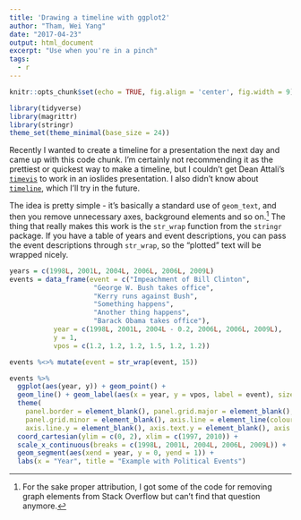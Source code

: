 ```yaml
---
title: 'Drawing a timeline with ggplot2'
author: "Tham, Wei Yang"
date: "2017-04-23"
output: html_document
excerpt: "Use when you're in a pinch"
tags:
  - r
---
```


```r
knitr::opts_chunk$set(echo = TRUE, fig.align = 'center', fig.width = 9)

library(tidyverse)
library(magrittr)
library(stringr)
theme_set(theme_minimal(base_size = 24))
```

Recently I wanted to create a timeline for a presentation the next day and came up with this code chunk. I'm certainly not recommending it as the prettiest or quickest way to make a timeline, but I couldn't get Dean Attali's [`timevis`](https://daattali.com/shiny/timevis-demo/) to work in an ioslides presentation. I also didn't know about [`timeline`](http://jason.bryer.org/timeline/), which I'll try in the future. 

The idea is pretty simple - it's basically a standard use of `geom_text`, and then you remove unnecessary axes, background elements and so on.[^1]  The thing that really makes this work is the `str_wrap` function from the `stringr` package. If you have a table of years and event descriptions, you can pass the event descriptions through `str_wrap`, so the "plotted" text will be wrapped nicely. 

[^1]: For the sake proper attribution, I got some of the code for removing graph elements from Stack Overflow but can't find that question anymore. 

```r
years = c(1998L, 2001L, 2004L, 2006L, 2006L, 2009L)
events = data_frame(event = c("Impeachment of Bill Clinton", 
                     "George W. Bush takes office", 
                     "Kerry runs against Bush", 
                     "Something happens", 
                     "Another thing happens", 
                     "Barack Obama takes office"), 
           year = c(1998L, 2001L, 2004L - 0.2, 2006L, 2006L, 2009L), 
           y = 1, 
           vpos = c(1.2, 1.2, 1.2, 1.5, 1.2, 1.2))

events %<>% mutate(event = str_wrap(event, 15))

events %>% 
  ggplot(aes(year, y)) + geom_point() + 
  geom_line() + geom_label(aes(x = year, y = vpos, label = event), size = 5) + 
  theme(
    panel.border = element_blank(), panel.grid.major = element_blank(),
    panel.grid.minor = element_blank(), axis.line = element_line(colour = "black"), 
    axis.line.y = element_blank(), axis.text.y = element_blank(), axis.title.y = element_blank()) +
  coord_cartesian(ylim = c(0, 2), xlim = c(1997, 2010)) + 
  scale_x_continuous(breaks = c(1998L, 2001L, 2004L, 2006L, 2009L)) + 
  geom_segment(aes(xend = year, y = 0, yend = 1)) + 
  labs(x = "Year", title = "Example with Political Events")
```

